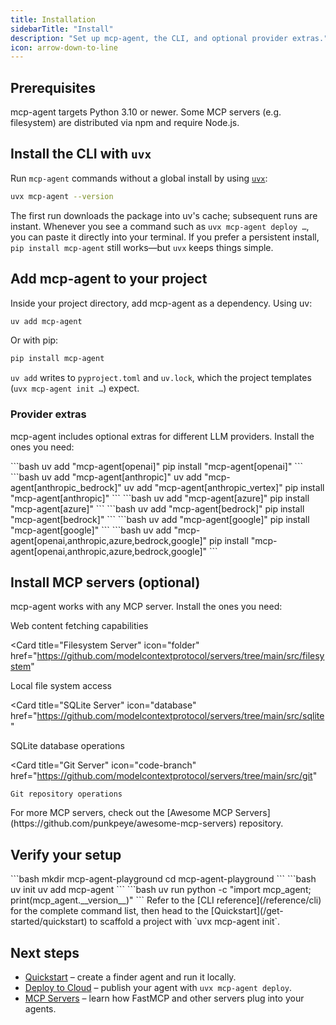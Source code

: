 ```yaml
---
title: Installation
sidebarTitle: "Install"
description: "Set up mcp-agent, the CLI, and optional provider extras."
icon: arrow-down-to-line
---
```


## Prerequisites

<CardGroup cols={2}>
  <Card title="Python 3.10+" icon="python">
    mcp-agent targets Python 3.10 or newer.
  </Card>
  <Card title="Node.js (optional)" icon="node-js">
    Some MCP servers (e.g. filesystem) are distributed via npm and require Node.js.
  </Card>
</CardGroup>

## Install the CLI with `uvx`

Run `mcp-agent` commands without a global install by using [`uvx`](https://docs.astral.sh/uv/reference/cli/#uvx):

```bash
uvx mcp-agent --version
```

The first run downloads the package into uv's cache; subsequent runs are instant. Whenever you see a command such as `uvx mcp-agent deploy …`, you can paste it directly into your terminal. If you prefer a persistent install, `pip install mcp-agent` still works—but `uvx` keeps things simple.

## Add mcp-agent to your project

Inside your project directory, add mcp-agent as a dependency. Using uv:

```bash
uv add mcp-agent
```

Or with pip:

```bash
pip install mcp-agent
```

`uv add` writes to `pyproject.toml` and `uv.lock`, which the project templates (`uvx mcp-agent init …`) expect.

### Provider extras

mcp-agent includes optional extras for different LLM providers. Install the ones you need:

<AccordionGroup>
  <Accordion title="OpenAI">
    ```bash
    uv add "mcp-agent[openai]"
    pip install "mcp-agent[openai]"
    ```

  </Accordion>

  <Accordion title="Anthropic">
    ```bash
    uv add "mcp-agent[anthropic]"
    uv add "mcp-agent[anthropic_bedrock]"
    uv add "mcp-agent[anthropic_vertex]"
    pip install "mcp-agent[anthropic]"
    ```

  </Accordion>

  <Accordion title="Azure OpenAI">
    ```bash
    uv add "mcp-agent[azure]"
    pip install "mcp-agent[azure]"
    ```

  </Accordion>

  <Accordion title="AWS Bedrock">
    ```bash
    uv add "mcp-agent[bedrock]"
    pip install "mcp-agent[bedrock]"
    ```

  </Accordion>

  <Accordion title="Google Gemini">
    ```bash
    uv add "mcp-agent[google]"
    pip install "mcp-agent[google]"
    ```

  </Accordion>

  <Accordion title="All Providers">
    ```bash
    uv add "mcp-agent[openai,anthropic,azure,bedrock,google]"
    pip install "mcp-agent[openai,anthropic,azure,bedrock,google]"
    ```

  </Accordion>
</AccordionGroup>

## Install MCP servers (optional)

mcp-agent works with any MCP server. Install the ones you need:

<CardGroup cols={2}>
  <Card
    title="Fetch Server"
    icon="globe"
    href="https://github.com/modelcontextprotocol/servers/tree/main/src/fetch"
  >
    Web content fetching capabilities
  </Card>

<Card
  title="Filesystem Server"
  icon="folder"
  href="https://github.com/modelcontextprotocol/servers/tree/main/src/filesystem"
>
  Local file system access
</Card>

<Card
  title="SQLite Server"
  icon="database"
  href="https://github.com/modelcontextprotocol/servers/tree/main/src/sqlite"
>
  SQLite database operations
</Card>

  <Card
    title="Git Server"
    icon="code-branch"
    href="https://github.com/modelcontextprotocol/servers/tree/main/src/git"
  >
    Git repository operations
  </Card>
</CardGroup>

<Info>
  For more MCP servers, check out the [Awesome MCP Servers](https://github.com/punkpeye/awesome-mcp-servers) repository.
</Info>

## Verify your setup

<Steps>
  <Step title="Create a project folder">
    ```bash
    mkdir mcp-agent-playground
    cd mcp-agent-playground
    ```
  </Step>

  <Step title="Install dependencies">
    ```bash
    uv init
    uv add mcp-agent
    ```
  </Step>

  <Step title="Smoke test">
    ```bash
    uv run python -c "import mcp_agent; print(mcp_agent.__version__)"
    ```
  </Step>
</Steps>

<Tip>
  Refer to the [CLI reference](/reference/cli) for the complete command list, then head to the [Quickstart](/get-started/quickstart) to scaffold a project with `uvx mcp-agent init`.
</Tip>

## Next steps

- [Quickstart](/get-started/quickstart) – create a finder agent and run it locally.
- [Deploy to Cloud](/get-started/deploy-to-cloud) – publish your agent with `uvx mcp-agent deploy`.
- [MCP Servers](/mcp-agent-sdk/mcp/overview) – learn how FastMCP and other servers plug into your agents.
